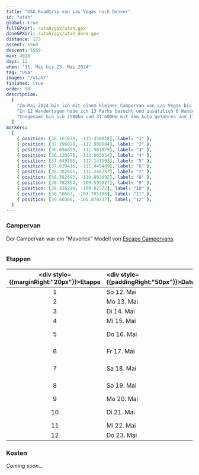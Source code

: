 ```yaml
---
title: "USA Roadtrip von Las Vegas nach Denver"
id: "utah"
global: true
fullGPXUrl: /utah/gpx/utah.gpx
doneGPXUrl: /utah/gpx/utah_done.gpx
distance: 173
ascent: 5560
descent: 5560
max: 4028
days: 12
when: "11. Mai bis 23. Mai 2024"
tag: "USA"
images: "/utah/"
finished: true
order: 50
description:
  [
    "Im Mai 2024 bin ich mit einem kleinen Campervan von Las Vegas bis nach Denver gefahren und habe dazwischen so viele (National-)Parks wie möglich besucht.",
    "In 12 Wandertagen habe ich 13 Parks besucht und zusätzlich 6 Wanderungen ausserhalb von Parks gemacht.",
    "Insgesamt bin ich 2580km und 31'600Hm mit dem Auto gefahren und 173km und 5560Hm gewandert. Das sind etwa 14km und 500Hm plus etwa 3 Stunden Autofahren pro Tag.",
  ]
markers:
  [
    { position: [36.161874, -115.450018], label: "1" },
    { position: [37.296828, -112.900684], label: "2" },
    { position: [36.694899, -111.901879], label: "3" },
    { position: [36.223678, -112.065054], label: "4" },
    { position: [37.649285, -112.147193], label: "5" },
    { position: [37.639416, -111.445489], label: "6" },
    { position: [38.282651, -111.246257], label: "7" },
    { position: [38.582693, -110.802892], label: "8" },
    { position: [38.782854, -109.595027], label: "9" },
    { position: [38.426294, -109.92572], label: "10" },
    { position: [38.58663, -107.705198], label: "11" },
    { position: [39.66366, -105.878737], label: "12" },
  ]
---
```


### Campervan

Der Campervan war ein "Maverick" Modell von <a target="_blank" href="https://www.escapecampervans.com/campervans/mavericks/">Escape Campervans</a>.

<Img
	imageUrl="/utah//6.1.jpeg"
	description="Mein (vergleichsweise) kleiner, blauer Campervan vor einem 'richtigen' Offroad-Camper"
/>

### Etappen

<div className='table-container'>

| <div style={{marginRight:"20px"}}>Etappe</div> | <div style={{paddingRight:"50px"}}>Datum</div> | <div style={{paddingRight:"280px"}}>Park</div>         | <div style={{paddingRight:"50px"}}>Wanderung</div>                |
| :--------------------------------------------: | :--------------------------------------------- | :----------------------------------------------------- | :---------------------------------------------------------------- |
|                       1                        | So 12. Mai                                     | Red Rock Canyon                                        | Keine (krank)                                                     |
|                       2                        | Mo 13. Mai                                     | Zion National Park                                     | Observation Point und Cable Mountain                              |
|                       3                        | Di 14. Mai                                     | Vermillion Cliffs                                      | Sand Crack                                                        |
|                       4                        | Mi 15. Mai                                     | Grand Canyon                                           | Widforss Trail                                                    |
|                       5                        | Do 16. Mai                                     | Bryce Canyon & Kodachrome Basin                        | Fairyland Loop und Panorama Trail                                 |
|                       6                        | Fr 17. Mai                                     | Grand Staircase-Escalante                              | Zebra Canyon, Escalante Natural Bridge und Lower Calf-Creek Falls |
|                       7                        | Sa 18. Mai                                     | Capitol Reef National Park                             | Cohab Canyon, Cassidy Arch und Leprechaun Canyon                  |
|                       8                        | So 19. Mai                                     | Goblin Valley State Park                               | Little Wild Horse Canyon und Wild Horse Window                    |
|                       9                        | Mo 20. Mai                                     | Arches National Park                                   | Devils Garden, Delicate Arch                                      |
|                       10                       | Di 21. Mai                                     | Canyonlands National Park, Colorado National Monument  | Upheaval Dome, Grand View Point, Fisher Tower und Devils Kitchen  |
|                       11                       | Mi 22. Mai                                     | Black Canyon of the Gunnison                           | Green Mountain                                                    |
|                       12                       | Do 23. Mai                                     | Rocky Mountains                                        | Mount Sniktau - 4028 M.ü.M.                                       |

</div>
<p> </p>

### Kosten

<i>Coming soon...</i>
